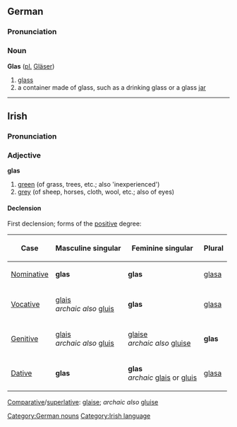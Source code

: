 ==German==
===Pronunciation===
{{IPA|[glaːs]}}
===Noun===
'''Glas''' ([[plural|pl.]] [[Gläser]])
#[[glass]]
#a container made of glass, such as a drinking glass or a glass [[jar]]

[[Category:German nouns]]

----
==Irish==
===Pronunciation===
{{IPA|[glas]}}
===Adjective===
'''glas'''
#[[green]] (of grass, trees, etc.; also 'inexperienced')
#[[grey]] (of sheep, horses, cloth, wool, etc.; also of eyes)
====Declension====
First declension; forms of the [[positive]] degree:
{|{{prettytable100}}
!Case
!Masculine singular
!Feminine singular
!Plural
|-
| [[Nominative]]
| '''glas'''
| '''glas'''
| [[glasa]]
|-
| [[Vocative]]
| [[glais]]<br>''archaic also'' [[gluis]]
| '''glas'''
| [[glasa]]
|-
| [[Genitive]]
| [[glais]]<br>''archaic also'' [[gluis]]
| [[glaise]]<br>''archaic also'' [[gluise]]
| '''glas'''
|-
| [[Dative]]
| '''glas'''
| '''glas'''<br>''archaic'' [[glais]] or [[gluis]]
| [[glasa]]
|}

[[Comparative]]/[[superlative]]: [[glaise]]; ''archaic also'' [[gluise]]

[[Category:Irish language]]
